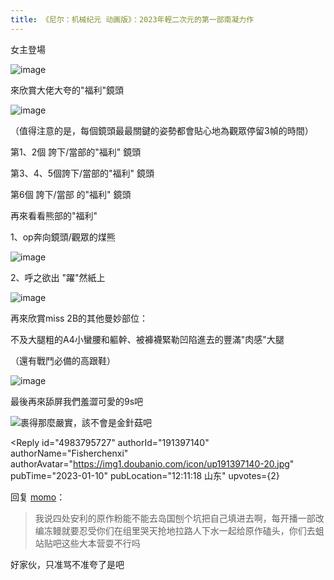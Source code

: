 ```yaml
---
title: 《尼尔：机械纪元 动画版》：2023年輕二次元的第一部南凝力作
---
```



<Forum groupName="动画番剧" groupUrl="https://www.douban.com/group/596353/" archivedAt="2025-05-16T14:50:39.546Z">
  <Post
    id="281369786"
    title="《尼尔：机械纪元 动画版》：2023年輕二次元的第一部南凝力作"
    url="https://www.douban.com/group/topic/281369786/?_spm_id=MTcyNTYwNDM2"
    pubTime="2023-01-11"
    highlightUserId="191397140"
  >


女主登場

![image](https://img3.doubanio.com/view/group_topic/l/public/p589029257.webp)

來欣賞大佬大夸的"福利"鏡頭

![image](https://img1.doubanio.com/view/group_topic/l/public/p589029430.webp)

（值得注意的是，每個鏡頭最最關鍵的姿勢都會貼心地為觀眾停留3幀的時間）

第1、2個 誇下/當部的"福利" 鏡頭

第3、4、5個誇下/當部的"福利" 鏡頭

第6個 誇下/當部 的"福利" 鏡頭

再來看看熊部的"福利"

1、op奔向鏡頭/觀眾的煤熊

![image](https://img1.doubanio.com/view/group_topic/l/public/p589030950.webp)

2、呼之欲出 "躍"然紙上

![image](https://img9.doubanio.com/view/group_topic/l/public/p589031165.webp)

再來欣賞miss 2B的其他曼妙部位：

不及大腿粗的A4小蠻腰和軀幹、被褲襪緊勒凹陷進去的豐滿"肉感"大腿

（還有戰鬥必備的高跟鞋）

![image](https://img1.doubanio.com/view/group_topic/l/public/p589031358.webp)

最後再來舔屏我們羞澀可愛的9s吧

![裹得那麼嚴實，該不會是金針菇吧](https://img1.doubanio.com/view/group_topic/l/public/p589031978.webp)

<Reply
  id="4983795727"
  authorId="191397140"
  authorName="Fisherchenxi"
  authorAvatar="https://img1.doubanio.com/icon/up191397140-20.jpg"
  pubTime="2023-01-10"
  pubLocation="12:11:18 山东"
  upvotes={2}
>
回复 [momo](https://www.douban.com/people/172560436/)：
> 我说四处安利的原作粉能不能去岛国刨个坑把自己填进去啊，每开播一部改编冻鳗就要忍受你们在组里哭天抢地拉路人下水一起给原作磕头，你们去蛆站贴吧这些大本营耍不行吗

好家伙，只准骂不准夸了是吧
</Reply>
  </Post>
</Forum>
